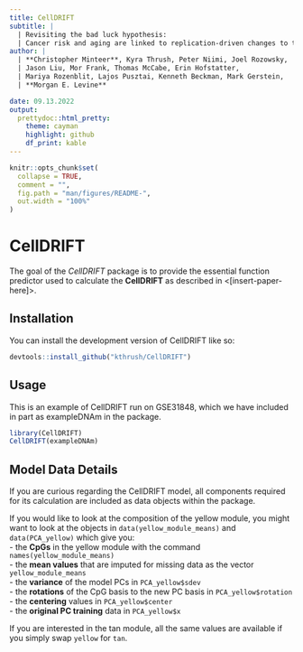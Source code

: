 ```yaml
---
title: CellDRIFT
subtitle: |
  | Revisiting the bad luck hypothesis: 
  | Cancer risk and aging are linked to replication-driven changes to the epigenome
author: |
  | **Christopher Minteer**, Kyra Thrush, Peter Niimi, Joel Rozowsky, 
  | Jason Liu, Mor Frank, Thomas McCabe, Erin Hofstatter, 
  | Mariya Rozenblit, Lajos Pusztai, Kenneth Beckman, Mark Gerstein, 
  | **Morgan E. Levine**

date: 09.13.2022
output: 
  prettydoc::html_pretty:
    theme: cayman
    highlight: github
    df_print: kable
---
```


<!-- README.md is generated from README.Rmd. Please edit that file -->

```r
knitr::opts_chunk$set(
  collapse = TRUE,
  comment = "",
  fig.path = "man/figures/README-",
  out.width = "100%"
)
```

# CellDRIFT

<!-- badges: start -->
<!-- badges: end -->

The goal of the *CellDRIFT* package is to provide the essential function predictor used to calculate the **CellDRIFT** as described in <[insert-paper-here]>.

## Installation

You can install the development version of CellDRIFT like so:

``` r
devtools::install_github("kthrush/CellDRIFT")
```

## Usage

This is an example of CellDRIFT run on GSE31848, which we have included in part as exampleDNAm in the package.

```r
library(CellDRIFT)
CellDRIFT(exampleDNAm)
```

## Model Data Details

If you are curious regarding the CellDRIFT model, all components required for its calculation are included as data objects within the package.  

If you would like to look at the composition of the yellow module, you might want to look at the objects in `data(yellow_module_means)` and `data(PCA_yellow)` which give you:  
 - the **CpGs** in the yellow module with the command `names(yellow_module_means)`  
 - the **mean values** that are imputed for missing data as the vector `yellow_module_means`  
 - the **variance** of the model PCs in `PCA_yellow$sdev`  
 - the **rotations** of the CpG basis to the new PC basis in `PCA_yellow$rotation`  
 - the **centering** values in `PCA_yellow$center`  
 - the **original PC training** data in `PCA_yellow$x`  
 
 If you are interested in the tan module, all the same values are available if you simply swap `yellow` for `tan`.  
 
 
